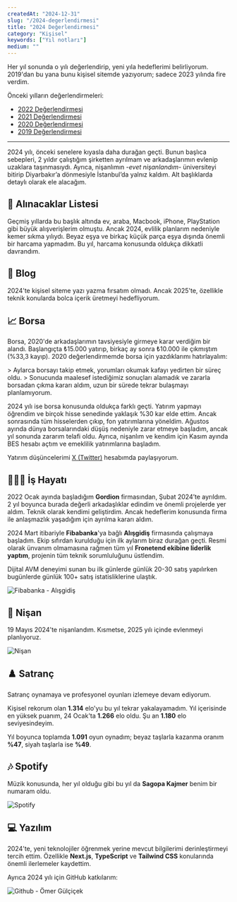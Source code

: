 ```yaml
---
createdAt: "2024-12-31"
slug: "/2024-degerlendirmesi"
title: "2024 Değerlendirmesi"
category: "Kişisel"
keywords: ["Yıl notları"]
medium: ""
---
```


Her yıl sonunda o yılı değerlendirip, yeni yıla hedeflerimi belirliyorum. 2019'dan bu yana bunu kişisel sitemde yazıyorum; sadece 2023 yılında fire verdim.

Önceki yılların değerlendirmeleri:
- <a href="/blog/2022-degerlendirmesi/" target="_blank" rel="noopener noreferrer">2022 Değerlendirmesi</a>
- <a href="/blog/2021-degerlendirmesi/" target="_blank" rel="noopener noreferrer">2021 Değerlendirmesi</a>
- <a href="/blog/2020-degerlendirmesi/" target="_blank" rel="noopener noreferrer">2020 Değerlendirmesi</a>
- <a href="/blog/2019-degerlendirmesi/" target="_blank" rel="noopener noreferrer">2019 Değerlendirmesi</a>

***

2024 yılı, önceki senelere kıyasla daha durağan geçti. Bunun başlıca sebepleri, 2 yıldır çalıştığım şirketten ayrılmam ve arkadaşlarımın evlenip uzaklara taşınmasıydı. Ayrıca, nişanlımın *-evet nişanlandım-* üniversiteyi bitirip Diyarbakır’a dönmesiyle İstanbul’da yalnız kaldım. Alt başlıklarda detaylı olarak ele alacağım.

## 🧺 Alınacaklar Listesi

Geçmiş yıllarda bu başlık altında ev, araba, Macbook, iPhone, PlayStation gibi büyük alışverişlerim olmuştu. Ancak 2024, evlilik planlarım nedeniyle kemer sıkma yılıydı. Beyaz eşya ve birkaç küçük parça eşya dışında önemli bir harcama yapmadım. Bu yıl, harcama konusunda oldukça dikkatli davrandım.

## 📝 Blog

2024'te kişisel siteme yazı yazma fırsatım olmadı. Ancak 2025'te, özellikle teknik konularda bolca içerik üretmeyi hedefliyorum.

## 📈 Borsa

Borsa, 2020'de arkadaşlarımın tavsiyesiyle girmeye karar verdiğim bir alandı. Başlangıçta ₺15.000 yatırıp, birkaç ay sonra ₺10.000 ile çıkmıştım (%33,3 kayıp). 2020 değerlendirmemde borsa için yazdıklarımı hatırlayalım:

<div className="text-neutral-500 text-base italic">
> Aylarca borsayı takip etmek, yorumları okumak kafayı yedirten bir süreç oldu.
> Sonucunda maalesef istediğimiz sonuçları alamadık ve zararla borsadan çıkma kararı aldım, uzun bir sürede tekrar bulaşmayı planlamıyorum.
</div>

2024 yılı ise borsa konusunda oldukça farklı geçti. Yatırım yapmayı öğrendim ve birçok hisse senedinde yaklaşık %30 kar elde ettim. Ancak sonrasında tüm hisselerden çıkıp, fon yatırımlarına yöneldim. Ağustos ayında dünya borsalarındaki düşüş nedeniyle zarar etmeye başladım, ancak yıl sonunda zararım telafi oldu. Ayrıca, nişanlım ve kendim için Kasım ayında BES hesabı açtım ve emeklilik yatırımlarına başladım.

Yatırım düşüncelerimi <a href="https://twitter.com/omergulcicek" target="_blank" rel="noopener noreferrer">X (Twitter)</a> hesabımda paylaşıyorum.

## 👨🏻‍💻 İş Hayatı

2022 Ocak ayında başladığım **Gordion** firmasından, Şubat 2024’te ayrıldım. 2 yıl boyunca burada değerli arkadaşlıklar edindim ve önemli projelerde yer aldım. Teknik olarak kendimi geliştirdim. Ancak hedeflerim konusunda firma ile anlaşmazlık yaşadığım için ayrılma kararı aldım.

2024 Mart itibariyle **Fibabanka**'ya bağlı **Alışgidiş** firmasında çalışmaya başladım. Ekip sıfırdan kurulduğu için ilk aylarım biraz durağan geçti. Resmi olarak ünvanım olmamasına rağmen tüm yıl **Fronetend ekibine liderlik yaptım**, projenin tüm teknik sorumluluğunu üstlendim.

Dijital AVM deneyimi sunan bu ilk günlerde günlük 20-30 satış yapılırken bugünlerde günlük 100+ satış istatisliklerine ulaştık.

![Fibabanka - Alışgidiş](/img/blog/2024-12-31/alisgidis.png)

## 💐 Nişan

19 Mayıs 2024'te nişanlandım. Kısmetse, 2025 yılı içinde evlenmeyi planlıyoruz.

![Nişan](/img/blog/2024-12-31/nisan.png)

## ♟️ Satranç

Satranç oynamaya ve profesyonel oyunları izlemeye devam ediyorum.

Kişisel rekorum olan **1.314** elo'yu bu yıl tekrar yakalayamadım. Yıl içerisinde en yüksek puanım, 24 Ocak'ta **1.266** elo oldu. Şu an **1.180** elo seviyesindeyim.

Yıl boyunca toplamda **1.091** oyun oynadım; beyaz taşlarla kazanma oranım **%47**, siyah taşlarla ise **%49**.

## 🎶 Spotify

Müzik konusunda, her yıl olduğu gibi bu yıl da **Sagopa Kajmer** benim bir numaram oldu.

![Spotify](/img/blog/2024-12-31/spotify.png)

## 💻 Yazılım

2024'te, yeni teknolojiler öğrenmek yerine mevcut bilgilerimi derinleştirmeyi tercih ettim. Özellikle **Next.js**, **TypeScript** ve **Tailwind CSS** konularında önemli ilerlemeler kaydettim.

Ayrıca 2024 yılı için GitHub katkılarım:

![Github - Ömer Gülçiçek](/img/blog/2024-12-31/github.png)